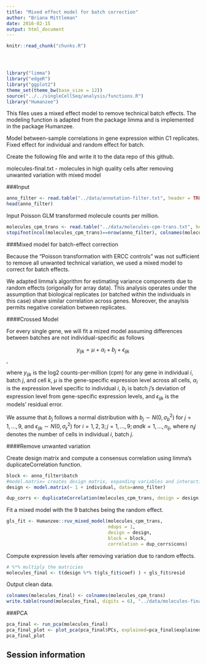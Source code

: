 ```yaml
---
title: "Mixed effect model for batch correction"
author: "Briana Mittleman"
date: 2016-02-15
output: html_document
---
```


<!-- The file analysis/chunks.R contains chunks that define default settings
shared across the workflowr files. -->
```r
knitr::read_chunk("chunks.R")
```

<!-- Update knitr chunk options -->
```r
```

<!-- Insert the date the file was last updated -->
```r
```

<!-- Insert the code version (Git commit SHA1) if Git repository exists and R
 package git2r is installed -->
```r
```

```r
library("limma")
library("edgeR")
library("ggplot2")
theme_set(theme_bw(base_size = 12))
source("../../singleCellSeq/analysis/functions.R")
library("Humanzee")
```

This files uses a mixed effect model to remove technical batch effects. The modeling function is adapted from the package limma and is implemented in the package Humanzee.  

Model between-sample correlations in gene expression within C1 replicates. Fixed effect for individual and random effect for batch. 

Create the following file and write it to the data repo of this github.  

molecules-final.txt - molecules in high quality cells after removing unwanted variation with mixed model  

###Input  

```r
anno_filter <- read.table("../data/annotation-filter.txt", header = TRUE, stringsAsFactors = FALSE)
head(anno_filter)
```
Input Poisson GLM transformed molecule counts per million.  

```r
molecules_cpm_trans <- read.table("../data/molecules-cpm-trans.txt", header = TRUE, stringsAsFactors = FALSE)
stopifnot(ncol(molecules_cpm_trans)==nrow(anno_filter), colnames(molecules_cpm_trans)==anno_filter$sample_id)
```

###Mixed model for batch-effect correction  

Because the "Poisson transformation with ERCC controls" was not sufficient to remove all unwanted technical variation, we used a mixed model to correct for batch effects.  

We adapted limma's algorithm for estimating variance components due to random effects (origonally for array data). This analysis operates under the assumption that biological replicates (or batched within the individuals in this case) share similar correlation across genes. Moreover, the anaylsis permits negative corelation between replicates.  

####Crossed Model  

For every single gene, we will fit a mized model assuming differences between batches are not individual-specific as follows  

$$ y_{ijk} = \mu + \alpha_i + b_j + \epsilon_{ijk} $$, 

where $y_{ijk}$ is the log2 counts-per-million (cpm) for any gene in individual $i$, batch $j$, and cell $k$, $\mu$ is the gene-specific expression level across all cells, $\alpha_i$ is the expression level specific to individual $i$, $b_j$ is batch $j$'s deviation of expression level from gene-specific expression levels, and $\epsilon_{ijk}$ is the models' residual error.  

We assume that $b_j$ follows a normal distribution with $b_j \sim N(0, \sigma^2_b)$ for $j = 1, \dots, 9$, and $\epsilon_{ijk} \sim N(0, \sigma^2_\epsilon)$ for $i = 1, 2, 3; j = 1, \dots, 9; and k = 1, \dots, n_{ij}$, where $n_ij$ denotes the number of cells in individual $i$, batch $j$.  

####Remove unwanted variation  

Create design matrix and compute a consensus correlation using limma's duplicateCorrelation function.  

```r
block <- anno_filter$batch
#model.matrix= creates design matrix, expanding variables and interactions
design <- model.matrix(~ 1 + individual, data=anno_filter)
```

```r
dup_corrs <- duplicateCorrelation(molecules_cpm_trans, design = design, block = block)
```


Fit a mixed model with the 9 batches being the random effect.  

```r
gls_fit <- Humanzee::ruv_mixed_model(molecules_cpm_trans,
                                     ndups = 1,
                                     design = design,
                                     block = block,
                                     correlation = dup_corrs$cons)
```

Compute expression levels after removing variation due to random effects. 

```r
# %*% multiply the matricies 
molecules_final <- t(design %*% t(gls_fit$coef) ) + gls_fit$resid
```

Output clean data.  

```r
colnames(molecules_final) <- colnames(molecules_cpm_trans)
write.table(round(molecules_final, digits = 6), "../data/molecules-final.txt", quote = FALSE,sep = "\t", col.names = NA)

```

###PCA  

```r
pca_final <- run_pca(molecules_final)
pca_final_plot <- plot_pca(pca_final$PCs, explained=pca_final$explained, metadata=anno_filter, color="individual", shape="replicate") + labs(title="Batch corrected")
pca_final_plot
```


## Session information

<!-- Insert the session information into the document -->
```r
```
